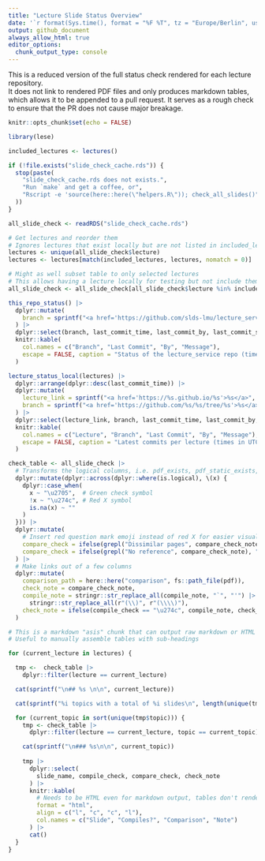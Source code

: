 ```yaml
---
title: "Lecture Slide Status Overview"
date: '`r format(Sys.time(), format = "%F %T", tz = "Europe/Berlin", usetz = TRUE)`'
output: github_document
always_allow_html: true
editor_options:
  chunk_output_type: console
---
```


This is a reduced version of the full status check rendered for each lecture repository.  
It does not link to rendered PDF files and only produces markdown tables, which allows it to be appended to a pull request.
It serves as a rough check to ensure that the PR does not cause major breakage.

```r
knitr::opts_chunk$set(echo = FALSE)

library(lese)

included_lectures <- lectures()

if (!file.exists("slide_check_cache.rds")) {
  stop(paste(
    "slide_check_cache.rds does not exists.",
    "Run `make` and get a coffee, or",
    "Rscript -e 'source(here::here(\"helpers.R\")); check_all_slides()", sep = "\n "
  ))
}

all_slide_check <- readRDS("slide_check_cache.rds")

# Get lectures and reorder them
# Ignores lectures that exist locally but are not listed in included_lectures
lectures <- unique(all_slide_check$lecture)
lectures <- lectures[match(included_lectures, lectures, nomatch = 0)]

# Might as well subset table to only selected lectures
# This allows having a lecture locally for testing but not include them here yet.
all_slide_check <- all_slide_check[all_slide_check$lecture %in% included_lectures, ]
```

```r
this_repo_status() |>
  dplyr::mutate(
    branch = sprintf("<a href='https://github.com/slds-lmu/lecture_service/tree/%s'>%s</a>", branch, branch)
  ) |>
  dplyr::select(branch, last_commit_time, last_commit_by, last_commit_summary) |>
  knitr::kable(
    col.names = c("Branch", "Last Commit", "By", "Message"),
    escape = FALSE, caption = "Status of the lecture_service repo (time in UTC)"
  )
```


```r
lecture_status_local(lectures) |>
  dplyr::arrange(dplyr::desc(last_commit_time)) |>
  dplyr::mutate(
    lecture_link = sprintf("<a href='https://%s.github.io/%s'>%s</a>", org, lecture, lecture),
    branch = sprintf("<a href='https://github.com/%s/%s/tree/%s'>%s</a>", org, lecture, branch, branch)
  ) |>
  dplyr::select(lecture_link, branch, last_commit_time, last_commit_by, last_commit_summary) |>
  knitr::kable(
    col.names = c("Lecture", "Branch", "Last Commit", "By", "Message"),
    escape = FALSE, caption = "Latest commits per lecture (times in UTC)"
  )
```


```r
check_table <- all_slide_check |>
  # Transforms the logical columns, i.e. pdf_exists, pdf_static_exists, compile_check, ...
  dplyr::mutate(dplyr::across(dplyr::where(is.logical), \(x) {
    dplyr::case_when(
      x ~ "\u2705",  # Green check symbol
      !x ~ "\u274c", # Red X symbol
      is.na(x) ~ ""
    )
  })) |>
  dplyr::mutate(
    # Insert red question mark emoji instead of red X for easier visual parsing maybe
    compare_check = ifelse(grepl("Dissimilar pages", compare_check_note), "\u2753", compare_check),
    compare_check = ifelse(grepl("No reference", compare_check_note), "", compare_check)
  ) |>
  # Make links out of a few columns
  dplyr::mutate(
    comparison_path = here::here("comparison", fs::path_file(pdf)),
    check_note = compare_check_note,
    compile_note = stringr::str_replace_all(compile_note, "`", "'") |>
      stringr::str_replace_all(r"(\\)", r"(\\\\)"),
    check_note = ifelse(compile_check == "\u274c", compile_note, check_note)
  )
```


```r
# This is a markdown "asis" chunk that can output raw markdown or HTML and is treated as such by knitr
# Useful to manually assemble tables with sub-headings

for (current_lecture in lectures) {

  tmp <-  check_table |>
    dplyr::filter(lecture == current_lecture)

  cat(sprintf("\n## %s \n\n", current_lecture))

  cat(sprintf("%i topics with a total of %i slides\n", length(unique(tmp$topic)), nrow(tmp)))

  for (current_topic in sort(unique(tmp$topic))) {
    tmp <- check_table |>
      dplyr::filter(lecture == current_lecture, topic == current_topic)

    cat(sprintf("\n### %s\n\n", current_topic))
    
    tmp |>
      dplyr::select(
        slide_name, compile_check, compare_check, check_note
      ) |>
      knitr::kable(
        # Needs to be HTML even for markdown output, tables don't render properly otherwise
        format = "html", 
        align = c("l", "c", "c", "l"),
        col.names = c("Slide", "Compiles?", "Comparison", "Note")
      ) |>
      cat()
  }
}
```

